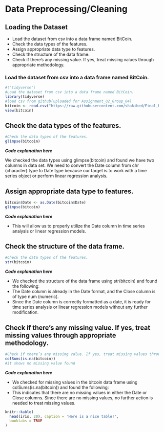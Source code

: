 # Data Preprocessing/Cleaning {#intro}
 
## Loading the Dataset{-}
  
  - Load the dataset from csv into a data frame named BitCoin.
  - Check the data types of the features.
  - Assign appropriate data type to features.
  - Check the structure of the data frame.
  - Check if there’s any missing value. If yes, treat missing values through         appropriate methodology.


### Load the dataset from csv into a data frame named BitCoin.{-}
```r

#("tidyverse")
#Load the dataset from csv into a data frame named BitCoin.
library(tidyverse)
#load csv from github(uploaded for Assignment_02_Group_04)
bitcoin <- read.csv("https://raw.githubusercontent.com/shakibed/Final_Project_Group_04/main/BTC-Monthly.csv", stringsAsFactors = FALSE)
view(bitcoin)
```

## Check the data types of the features.{-}


```r
#Check the data types of the features.
glimpse(bitcoin)


```

_**Code explanation here**_

We checked the data types using glimpse(bitcoin) and found we have two columns in data set.
We need to convert the Date column from chr (character) type to Date type because our target is to work with a time series object or perform linear regression analysis.



## Assign appropriate data type to features.{-}


```r
bitcoin$Date <- as.Date(bitcoin$Date)
glimpse(bitcoin)


```


_**Code explanation here**_

* This will allow us to properly utilize the Date column in time series analysis or linear regression models.

## Check the structure of the data frame.{-}


```r
#Check the data types of the features.
str(bitcoin)


```

_**Code explanation here**_

* We checked the structure of the data frame using str(bitcoin) and found the following:
* The Date column is already in the Date format, and the Close column is of type num (numeric). 
* Since the Date column is correctly formatted as a date, it is ready for time series analysis or linear regression models without any further modification.


## Check if there’s any missing value. If yes, treat missing values through  appropriate methodology.{-}


```r
#Check if there’s any missing value. If yes, treat missing values through appropriate methodology
colSums(is.na(bitcoin))
#it shows no missing value found


```

_**Code explanation here**_


* We checked for missing values in the bitcoin data frame using colSums(is.na(bitcoin)) and found the following:
* This indicates that there are no missing values in either the Date or Close columns. Since there are no missing values, no further action is needed to treat missing values.





  
  
  
  

```r
knitr::kable(
  head(iris, 20), caption = 'Here is a nice table!',
  booktabs = TRUE
)
```

